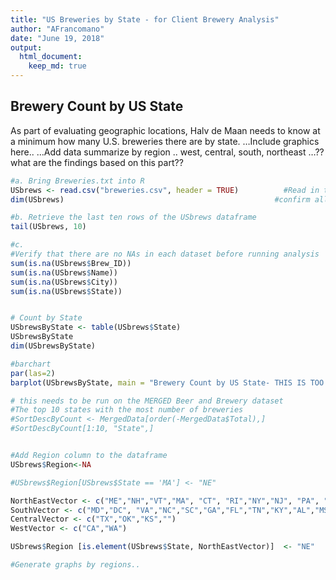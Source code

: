 ```yaml
---
title: "US Breweries by State - for Client Brewery Analysis"
author: "AFrancomano"
date: "June 19, 2018"
output: 
  html_document:
    keep_md: true
---
```


## Brewery Count by US State

As part of evaluating geographic locations, Halv de Maan needs to know at a minimum how many U.S. breweries there are by state. 
...Include graphics here..
...Add data summarize by region ..  west, central, south, northeast
...??  what are the findings based on this part??

```r
#a. Bring Breweries.txt into R   
USbrews <- read.csv("breweries.csv", header = TRUE)          #Read in the breweries datafile
dim(USbrews)                                               #confirm all data lines were read in

#b. Retrieve the last ten rows of the USbrews dataframe
tail(USbrews, 10)

#c.
#Verify that there are no NAs in each dataset before running analysis
sum(is.na(USbrews$Brew_ID))
sum(is.na(USbrews$Name))
sum(is.na(USbrews$City))
sum(is.na(USbrews$State))


# Count by State
USbrewsByState <- table(USbrews$State)
USbrewsByState
dim(USbrewsByState)

#barchart
par(las=2)
barplot(USbrewsByState, main = "Brewery Count by US State- THIS IS TOO HARD TO READ", xlab="Count", ylab="State", col="lightseagreen", horiz=TRUE)

# this needs to be run on the MERGED Beer and Brewery dataset
#The top 10 states with the most number of breweries 
#SortDescByCount <- MergedData[order(-MergedData$Total),]   
#SortDescByCount[1:10, "State",] 


#Add Region column to the dataframe
USbrews$Region<-NA

#USbrews$Region[USbrews$State == 'MA'] <- "NE"  

NorthEastVector <- c("ME","NH","VT","MA", "CT", "RI","NY","NJ", "PA", "DE")
SouthVector <- c("MD","DC", "VA","NC","SC","GA","FL","TN","KY","AL","MS","LA","AR")
CentralVector <- c("TX","OK","KS","")
WestVector <- c("CA","WA")

USbrews$Region [is.element(USbrews$State, NorthEastVector)]  <- "NE" 

#Generate graphs by regions.. 

```


